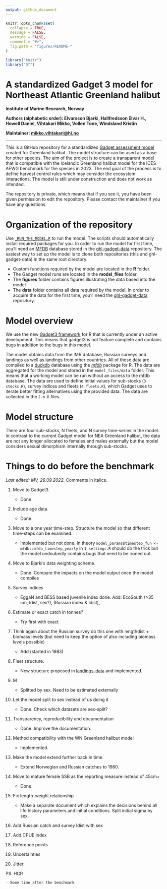 ```yaml
---
output: github_document
---
```


```r
knitr::opts_chunk$set(
  collapse = TRUE,
  message = FALSE,
  warning = FALSE,
  comment = "#>",
  fig.path = "figures/README-"
)

library("knitr")
library("DT")
```

# A standardized Gadget 3 model for Northeast Atlantic Greenland halibut
**Institute of Marine Research, Norway**

**Authors (alphabetic order): Elvarsson Bjarki, Hallfredsson Elvar H., Howell Daniel, Vihtakari Mikko, Vollen Tone, Windsland Kristin**

**Maintainer: <mikko.vihtakari@hi.no>** 

----

This is a GitHub repository for a standardized [Gadget assessment model](https://gadget-framework.github.io/gadget3/) created for Greenland halibut. The model structure can be used as a base for other species. The aim of the project is to create a transparent model that is compatible with the Icelandic Greenland halibut model for the ICES AFWG benchmark for the species in 2023. The end goal of the process is to define harvest control rules which may consider the ecosystem interactions. The model is still under construction and does not work as intended. 

The repository is private, which means that if you see it, you have been given permission to edit the repository. Please contact the maintainer if you have any questions.

# Organization of the repository

Use [`_RUN_THE_MODEL.R`](https://github.com/DeepWaterIMR/ghl-gadget3/blob/master/_RUN_THE_MODEL.R) to run the model. The scripts should automatically install required packages for you. In order to run the model for first time, you'll need an [MFDB](https://cran.r-project.org/web/packages/mfdb/index.html) database stored in the [ghl-gadget-data](https://github.com/DeepWaterIMR/ghl-gadget-data) repository. The easiest way to set up the model is to clone both repositories (this and ghl-gadget-data) in the same root directory. 

* Custom functions required by the model are located in the **R** folder.
* The Gadget model runs are located in the **model_files** folder. 
* The **figures** folder contains figures illustrating the data based into the model
* The **data** folder contains all data required by the model. In order to acquire the data for the first time, you'll need the [ghl-gadget-data](https://github.com/DeepWaterIMR/ghl-gadget-data) repository.

# Model overview

We use the new [Gadget3 framework](https://gadget-framework.github.io/gadget3/) for R that is currently under an active development. This means that gadget3 is not feature complete and contains bugs in addition to the bugs in this model. 

The model obtains data from the IMR database, Russian surveys and landings as well as landings from other countries. All of these data are compiled to a [duckdb](https://cran.r-project.org/web/packages/duckdb/index.html) database using the [*mfdb*](https://cran.r-project.org/web/packages/mfdb/index.html) package for R. The data are aggregated for the model and stored in the `model_files/data` folder. This means that a working model can be run without an access to the mfdb database. The data are used to define initial values for sub-stocks (`3 stocks.R`), survey indices and fleets (`4 fleets.R`), which Gadget uses to iterate better fitting alternatives using the provided data. The data are collected in the `2-n.R` files. 

# Model structure

There are four sub-stocks, N fleets, and N survey time-series in the model. In contrast to the current Gadget model for NEA Greenland halibut, the data are not any longer allocated to females and males externally but the model considers sexual dimorphism internally through sub-stocks. 

# Things to do before the benchmark

*Last edited: MV, 29.09.2022.* Comments in italics.

1.  Move to Gadget3. 

    - Done. 
    
2.  Include age data. 

    - Done. 
      
3.  Move to a one year time-step. Structure the model so that different time-steps can be examined.

    - Implemented but not done. In theory `model_params$timestep_fun <- mfdb::mfdb_timestep_yearly` in `1 settings.R` should do the trick but the model undoubedly contains bugs that need to be ironed out.

4.  Move to Bjarki's data weighting scheme.

    - Done. Compare the impacts on the model output once the model compiles

5.  Survey indices

    - EggaN and BESS based juvenile index done. Add: EcoSouth (>35 cm, ldist, sex?), (Russian index & ldist), 

6.  Estimate or exact catch in tonnes? 

    - Try first with exact

7.  Think again about the Russian survey do this one with lengthdist + biomass levels (but need to keep the option of also including biomass levels possible)

    - Add (started in 1983)

8.  Fleet structure. 
  
    - New structure proposed in [landings-data](https://github.com/DeepWaterIMR/ghl-gadget-data/blob/main/docs/landings-data.Rmd) and implemented.

9.  M 
  
    - Splitted by sex. Need to be estimated externally

10. Let the model split to sex instead of us doing it

    - Done. Check which datasets are sex-split?

11. Transparency, reproducibility and documentation

    - Done. Improve the documentation.

13. Method compatibility with the WN Greenland halibut model

    - Implemented.

14. Make the model extend further back in time. 

    - Extend Norwegian and Russian catches to 1980.

15. Move to mature female SSB as the reporting measure instead of 45cm+
  
    - Done.

16. Fix length-weight relationship 

    - Make a separate document which explains the decisions behind all life history parameters and initial conditions. Split initial sigma by sex.
    
17. Add Russian catch and survey ldist with sex

18. Add CPUE index

19. Reference points

20. Uncertainties

21. Jitter


PS. HCR

    - Some time after the benchmark


